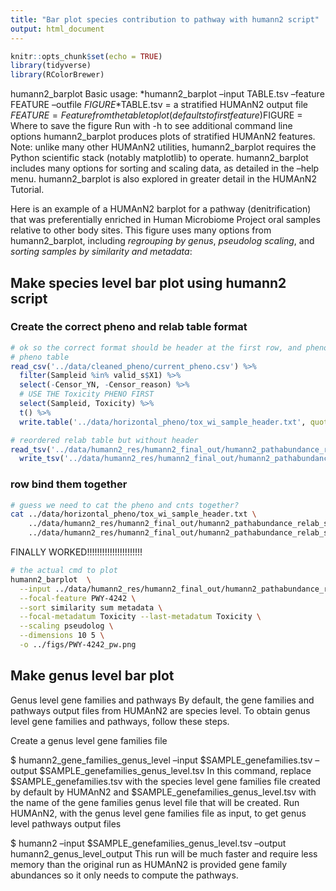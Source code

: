 ```yaml
---
title: "Bar plot species contribution to pathway with humann2 script"
output: html_document
---
```


```r
knitr::opts_chunk$set(echo = TRUE)
library(tidyverse)
library(RColorBrewer)
```

humann2_barplot
Basic usage: *humann2_barplot --input TABLE.tsv --feature FEATURE --outfile $FIGURE*
$TABLE.tsv = a stratified HUMAnN2 output file
$FEATURE = Feature from the table to plot (defaults to first feature)
$FIGURE = Where to save the figure
Run with -h to see additional command line options
humann2_barplot produces plots of stratified HUMAnN2 features. Note: unlike many other HUMAnN2 utilities, humann2_barplot requires the Python scientific stack (notably matplotlib) to operate. humann2_barplot includes many options for sorting and scaling data, as detailed in the --help menu. humann2_barplot is also explored in greater detail in the HUMAnN2 Tutorial.

Here is an example of a HUMAnN2 barplot for a pathway (denitrification) that was preferentially enriched in Human Microbiome Project oral samples relative to other body sites. This figure uses many options from humann2_barplot, including *regrouping by genus*, *pseudolog scaling*, and *sorting samples by similarity and metadata*:


## Make species level bar plot using humann2 script

### Create the correct pheno and relab table format

```r
# ok so the correct format should be header at the first row, and phenotype and then the abundance values 
# pheno table 
read_csv('../data/cleaned_pheno/current_pheno.csv') %>% 
  filter(Sampleid %in% valid_s$X1) %>% 
  select(-Censor_YN, -Censor_reason) %>% 
  # USE THE Toxicity PHENO FIRST
  select(Sampleid, Toxicity) %>% 
  t() %>% 
  write.table('../data/horizontal_pheno/tox_wi_sample_header.txt', quote = F, row.names = T, col.names = F, sep = '\t')

# reordered relab table but without header
read_tsv('../data/humann2_res/humann2_final_out/humann2_pathabundance_relab_stratified_reordered.tsv') %>% 
  write_tsv('../data/humann2_res/humann2_final_out/humann2_pathabundance_relab_stratified_reordered_wo_header.tsv', col_names = F)
```

### row bind them together

```bash
# guess we need to cat the pheno and cnts together?
cat ../data/horizontal_pheno/tox_wi_sample_header.txt \
    ../data/humann2_res/humann2_final_out/humann2_pathabundance_relab_stratified_reordered_wo_header.tsv > \
    ../data/humann2_res/humann2_final_out/humann2_pathabundance_relab_stratified_reordered_with_tox.tsv
```

FINALLY WORKED!!!!!!!!!!!!!!!!!!!!!!

```bash
# the actual cmd to plot 
humann2_barplot  \
  --input ../data/humann2_res/humann2_final_out/humann2_pathabundance_relab_stratified_reordered_with_tox.tsv \
  --focal-feature PWY-4242 \
  --sort similarity sum metadata \
  --focal-metadatum Toxicity --last-metadatum Toxicity \
  --scaling pseudolog \
  --dimensions 10 5 \
  -o ../figs/PWY-4242_pw.png
```


## Make genus level bar plot 

Genus level gene families and pathways
By default, the gene families and pathways output files from HUMAnN2 are species level. To obtain genus level gene families and pathways, follow these steps.

Create a genus level gene families file

$ humann2_gene_families_genus_level --input $SAMPLE_genefamilies.tsv --output $SAMPLE_genefamilies_genus_level.tsv
In this command, replace $SAMPLE_genefamilies.tsv with the species level gene families file created by default by HUMAnN2 and $SAMPLE_genefamilies_genus_level.tsv with the name of the gene families genus level file that will be created.
Run HUMAnN2, with the genus level gene families file as input, to get genus level pathways output files

$ humann2 --input $SAMPLE_genefamilies_genus_level.tsv --output humann2_genus_level_output
This run will be much faster and require less memory than the original run as HUMAnN2 is provided gene family abundances so it only needs to compute the pathways.
